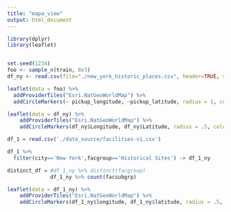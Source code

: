 ```yaml
---
title: "mapa_view"
output: html_document
---
```

```r
library(dplyr)
library(leaflet)


set.seed(1234)
foo <- sample_n(train, 8e3)
df_ny <- read.csv(file="./new_york_historic_places.csv", header=TRUE, sep=",")

leaflet(data = foo) %>% 
  addProviderTiles("Esri.NatGeoWorldMap") %>%
  addCircleMarkers(~ pickup_longitude, ~pickup_latitude, radius = 1, color = "blue", fillOpacity = 0.3)

```

```r

leaflet(data = df_ny) %>%
    addProviderTiles("Esri.NatGeoWorldMap") %>%
    addCircleMarkers(df_ny$Longitude, df_ny$Latitude, radius = .5, color = 'red', fillOpacity = 0.3)

```

```r
df_1 = read.csv('./data_source/facilities-v1.csv')

```

```r
df_1 %>% 
  filter(city=='New York',facgroup=='Historical Sites') -> df_1_ny
```


```r
distinct_df = #df_1_ny %>% distinct(facgroup)
              df_1_ny %>% count(facsubgrp)
```

```r
leaflet(data = df_1_ny) %>%
    addProviderTiles("Esri.NatGeoWorldMap") %>%
    addCircleMarkers(df_1_ny$longitude, df_1_ny$latitude, radius = .5, color = 'red', fillOpacity = 0.3)
```

